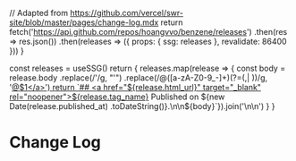 
  // Adapted from https://github.com/vercel/swr-site/blob/master/pages/change-log.mdx
  return fetch('https://api.github.com/repos/hoangvvo/benzene/releases')
    .then(res => res.json())
    .then(releases => ({ props: { ssg: releases }, revalidate: 86400 }))
}

  const releases = useSSG()
  return <Markdown>{
    releases.map(release => {
      const body = release.body
        .replace(/&#39;/g, "'")
        .replace(/@([a-zA-Z0-9_-]+)(?=(,| ))/g, '<a href="https://github.com/$1" target="_blank" rel="noopener">@$1</a>')
      return `## <a href="${release.html_url}" target="_blank" rel="noopener">${release.tag_name}</a> 
Published on ${new Date(release.published_at) .toDateString()}.\n\n${body}`}).join('\n\n')
  }</Markdown>
}

# Change Log

<ReleasesRenderer/>